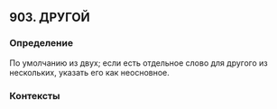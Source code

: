 ## 903. ДРУГОЙ
### Определение
По умолчанию из двух; если есть отдельное слово для другого из нескольких, указать его как неосновное.

### Контексты


